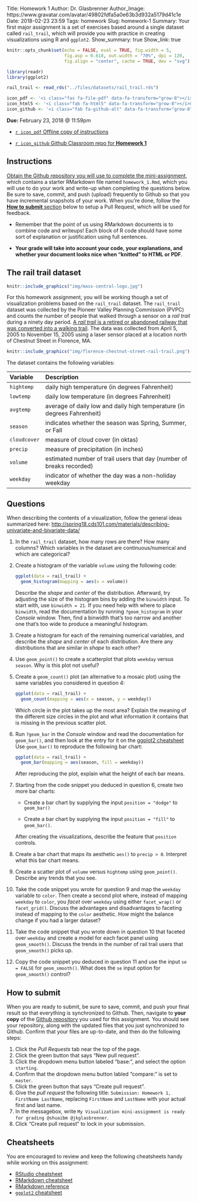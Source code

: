 Title: Homework 1
Author: Dr. Glasbrenner
Author_Image: https://www.gravatar.com/avatar/49802fdfa5a0e63b3d932a5179d41c1e
Date: 2018-02-23 23:59
Tags: homework
Slug: homework-1
Summary: Your first major assignment is a set of exercises based around a single dataset called <code>rail_trail</code>, which will provide you with practice in creating visualizations using R and <code>ggplot2</code>.
Show_summary: true
Show_link: true

```r
knitr::opts_chunk$set(echo = FALSE, eval = TRUE, fig.width = 5,
                      fig.asp = 0.618, out.width = "70%", dpi = 120,
                      fig.align = "center", cache = TRUE, dev = "svg")

library(readr)
library(ggplot2)

rail_trail <- read_rds("../files/datasets/rail_trail.rds")

icon_pdf <- '<i class="fas fa-file-pdf" data-fa-transform="grow-8"></i>&nbsp;'
icon_html5 <- '<i class="fab fa-html5" data-fa-transform="grow-8"></i>&nbsp;'
icon_github <- '<i class="fab fa-github-alt" data-fa-transform="grow-8"></i>&nbsp;'
```

[**Due:** February 23, 2018 @ 11:59pm]{.h3}

::: {.no-bullets}

*   [`r icon_pdf` Offline copy of instructions][homework-pdf]

*   [`r icon_github` Github Classroom repo for **Homework 1**][github-classroom-repo]

:::

## Instructions

[Obtain the Github repository you will use to complete the mini-assignment][github-classroom-repo], which contains a starter RMarkdown file named `homework_1.Rmd`, which you will use to do your work and write-up when completing the questions below.
Be sure to save, commit, and push (upload) frequently to Github so that you have incremental snapshots of your work.
When you're done, follow the [**How to submit** section](#how-to-submit) below to setup a Pull Request, which will be used for feedback.

*   Remember that the point of us using RMarkdown documents is to combine code and writeups!
    Each block of R code should have some sort of explanation or justification using full sentences.

*   **Your grade will take into account your code, your explanations, and whether your document looks nice when "knitted" to HTML or PDF**.

## The rail trail dataset

```r
knitr::include_graphics("img/mass-central-logo.jpg")
```

For this homework assignment, you will be working though a set of visualization problems based on the `rail_trail` dataset.
The `rail_trail` dataset was collected by the Pioneer Valley Planning Commission (PVPC) and counts the number of people that walked through a sensor on a *rail trail* during a ninety day period.
[A *rail trail* is a retired or abandoned railway that was converted into a walking trail][rail-trail-wiki].
The data was collected from April 5, 2005 to November 15, 2005 using a laser sensor placed at a location north of Chestnut Street in Florence, MA.

```r
knitr::include_graphics("img/florence-chestnut-street-rail-trail.png")
```

The dataset contains the following variables:

| Variable     | Description                                                             |
| :---------   | :---------------------------------------------------------------------- |
| `hightemp`   | daily high temperature (in degrees Fahrenheit)                          |
| `lowtemp`    | daily low temperature (in degrees Fahrenheit)                           |
| `avgtemp`    | average of daily low and daily high temperature (in degrees Fahrenheit) |
| `season`     | indicates whether the season was Spring, Summer, or Fall                |
| `cloudcover` | measure of cloud cover (in oktas)                                       |
| `precip`     | measure of precipitation (in inches)                                    |
| `volume`     | estimated number of trail users that day (number of breaks recorded)    |
| `weekday`    | indicator of whether the day was a non-holiday weekday                  |

## Questions

When describing the contents of a visualization, follow the general ideas summarized here: <http://spring18.cds101.com/materials/describing-univariate-and-bivariate-data/>

@describe-dataset.
    In the `rail_trail` dataset, how many rows are there?
    How many columns?
    Which variables in the dataset are continuous/numerical and which are categorical?

@volume-histogram.
    Create a histogram of the variable `volume` using the following code:
    
    ```r
    ggplot(data = rail_trail) +
      geom_histogram(mapping = aes(x = volume))
    ```
    
    Describe the *shape* and *center* of the distribution.
    Afterward, try adjusting the size of the histogram bins by adding the `binwidth` input.
    To start with, use `binwidth = 21`.
    If you need help with where to place `binwidth`, read the documentation by running `?geom_histogram` in your *Console* window.
    Then, find a binwidth that's too narrow and another one that's too wide to produce a meaningful histogram.

@remaining-histograms.
    Create a histogram for each of the remaining numerical variables, and describe the *shape* and *center* of each distribution.
    Are there any distributions that are similar in *shape* to each other?

@scatter-plots.
    Use `geom_point()` to create a scatterplot that plots `weekday` versus `season`.
    Why is this plot not useful?

@mosaic-plots.
    Create a `geom_count()` plot (an alternative to a mosaic plot) using the same variables you considered in question @scatter-plots:
    
    ```r
    ggplot(data = rail_trail) +
      geom_count(mapping = aes(x = season, y = weekday))
    ```
    
    Which circle in the plot takes up the most area?
    Explain the meaning of the different size circles in the plot and what information it contains that is missing in the previous scatter plot.
    
@bar-chart.
    Run `?geom_bar` in the *Console* window and read the documentation for `geom_bar()`, and then look at the entry for it on the [ggplot2 cheatsheet][ggplot2-cheatsheet]
    Use `geom_bar()` to reproduce the following bar chart:

    ```r
    ggplot(data = rail_trail) +
      geom_bar(mapping = aes(season, fill = weekday))
    ```
    
    After reproducing the plot, explain what the height of each bar means.
    
@bar-chart-position.
    Starting from the code snippet you deduced in question @bar-chart, create two more bar charts:

    *   Create a bar chart by supplying the input `position = "dodge"` to `geom_bar()`

    *   Create a bar chart by supplying the input `position = "fill"` to `geom_bar()`.
    
    After creating the visualizations, describe the feature that `position` controls.
    
@precip-bar-chart.
    Create a bar chart that maps its aesthetic `aes()` to `precip > 0`.
    Interpret what this bar chart means.
    
@vol-vs-hightemp.
    Create a scatter plot of `volume` versus `hightemp` using `geom_point()`.
    Describe any trends that you see.
    
@facet-vs-color-aes.
    Take the code snippet you wrote for question @vol-vs-hightemp and map the `weekday` variable to `color`.
    Then create a second plot where, instead of mapping `weekday` to `color`, you *facet* over `weekday` using either `facet_wrap()` or `facet_grid()`.
    Discuss the advantages and disadvantages to faceting instead of mapping to the `color` aesthetic.
    How might the balance change if you had a larger dataset?
    
@using-smooth.
    Take the code snippet that you wrote down in question @facet-vs-color-aes that faceted over `weekday` and create a model for each facet panel using `geom_smooth()`.
    Discuss the trends in the number of rail trail users that `geom_smooth()` picks up.
    
@smooth-se-option.
    Copy the code snippet you deduced in question @using-smooth and use the input `se = FALSE` for `geom_smooth()`.
    What does the `se` input option for `geom_smooth()` control?

## How to submit

When you are ready to submit, be sure to save, commit, and push your final result so that everything is synchronized to Github.
Then, navigate to **your copy** of the [Github repository][github-classroom-repo] you used for this assignment.
You should see your repository, along with the updated files that you just synchronized to Github.
Confirm that your files are up-to-date, and then do the following steps:

1.  Click the *Pull Requests* tab near the top of the page.
2.  Click the green button that says "New pull request".
3.  Click the dropdown menu button labeled "base:", and select the option `starting`.
4.  Confirm that the dropdown menu button labled "compare:" is set to `master`.
5.  Click the green button that says "Create pull request".
6.  Give the *pull request* the following title: `Submission: Homework 1, FirstName LastName`, replacing `FirstName` and `LastName` with your actual first and last name.
7.  In the messagebox, write `My Visualization mini-assignment is ready for grading @shuaibm @jkglasbrenner`.
8.  Click "Create pull request" to lock in your submission.

## Cheatsheets

You are encouraged to review and keep the following cheatsheets handy while working on this assignment:

*   [RStudio cheatsheet][rstudio-cheatsheet]
*   [RMarkdown cheatsheet][rmarkdown-cheatsheet]
*   [RMarkdown reference][rmarkdown-reference]
*   [`ggplot2` cheatsheet][ggplot2-cheatsheet]

[homework-pdf]:                    /doc/cds101_homework1.pdf
[rail-trail-wiki]:                 https://wikipedia.org/wiki/Rail_trail
[ggplot2-cheatsheet]:              /doc/ggplot2-cheatsheet.pdf
[rstudio-cheatsheet]:              /doc/rstudio-IDE-cheatsheet.pdf
[rmarkdown-reference]:             /doc/rmarkdown-reference.pdf
[rmarkdown-cheatsheet]:            /doc/rmarkdown-cheatsheet.pdf
[github-classroom-repo]:           #
